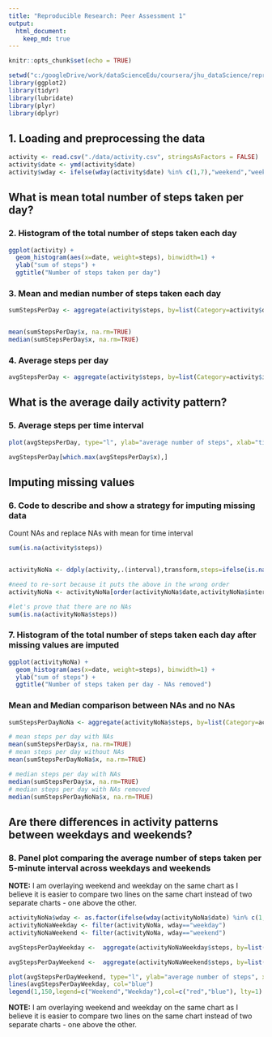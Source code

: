 ```yaml
---
title: "Reproducible Research: Peer Assessment 1"
output: 
  html_document:
    keep_md: true
---
```



```r
knitr::opts_chunk$set(echo = TRUE)

setwd("c:/googleDrive/work/dataScienceEdu/coursera/jhu_dataScience/reproducibleResearch/week2/assignment")
library(ggplot2)
library(tidyr)
library(lubridate)
library(plyr)
library(dplyr)
```

## 1. Loading and preprocessing the data
```r
activity <- read.csv("./data/activity.csv", stringsAsFactors = FALSE)
activity$date <- ymd(activity$date)
activity$wday <- ifelse(wday(activity$date) %in% c(1,7),"weekend","weekday")

```


## What is mean total number of steps taken per day?

### 2. Histogram of the total number of steps taken each day
```r
ggplot(activity) + 
  geom_histogram(aes(x=date, weight=steps), binwidth=1) + 
  ylab("sum of steps") + 
  ggtitle("Number of steps taken per day")
```






### 3. Mean and median number of steps taken each day
```r
sumStepsPerDay <- aggregate(activity$steps, by=list(Category=activity$date),FUN=sum)


mean(sumStepsPerDay$x, na.rm=TRUE)
median(sumStepsPerDay$x, na.rm=TRUE)

```

### 4. Average steps per day
```r
avgStepsPerDay <- aggregate(activity$steps, by=list(Category=activity$interval),FUN=mean, na.action=NULL, na.rm=TRUE)


```




## What is the average daily activity pattern?

### 5. Average steps per time interval
```r
plot(avgStepsPerDay, type="l", ylab="average number of steps", xlab="time period", main="average number of steps per time interval")

avgStepsPerDay[which.max(avgStepsPerDay$x),]

```

## Imputing missing values
### 6. Code to describe and show a strategy for imputing missing data

Count NAs and replace NAs with mean for time interval
```r
sum(is.na(activity$steps))


activityNoNa <- ddply(activity,.(interval),transform,steps=ifelse(is.na(steps),median(steps,na.rm=TRUE),steps))

#need to re-sort because it puts the above in the wrong order
activityNoNa <- activityNoNa[order(activityNoNa$date,activityNoNa$interval),]

#let's prove that there are no NAs
sum(is.na(activityNoNa$steps))
```


### 7. Histogram of the total number of steps taken each day after missing values are imputed

```r
ggplot(activityNoNa) + 
  geom_histogram(aes(x=date, weight=steps), binwidth=1) + 
  ylab("sum of steps") + 
  ggtitle("Number of steps taken per day - NAs removed")


```







### Mean and Median comparison between NAs and no NAs
```r
sumStepsPerDayNoNa <- aggregate(activityNoNa$steps, by=list(Category=activityNoNa$date),FUN=sum)

# mean steps per day with NAs
mean(sumStepsPerDay$x, na.rm=TRUE)
# mean steps per day without NAs
mean(sumStepsPerDayNoNa$x, na.rm=TRUE)

# median steps per day with NAs
median(sumStepsPerDay$x, na.rm=TRUE)
# median steps per day with NAs removed
median(sumStepsPerDayNoNa$x, na.rm=TRUE)
```


## Are there differences in activity patterns between weekdays and weekends?


### 8. Panel plot comparing the average number of steps taken per 5-minute interval across weekdays and weekends
**NOTE:** I am overlaying weekend and weekday on the same chart as I believe it is easier to compare two lines on the same chart instead of two separate charts -  one above the other.
```r
activityNoNa$wday <- as.factor(ifelse(wday(activityNoNa$date) %in% c(1,7),"weekend","weekday"))
activityNoNaWeekday <- filter(activityNoNa, wday=="weekday")
activityNoNaWeekend <- filter(activityNoNa, wday=="weekend")

avgStepsPerDayWeekday <-  aggregate(activityNoNaWeekday$steps, by=list(Category=activityNoNaWeekday$interval),FUN=mean, na.action=NULL, na.rm=TRUE)

avgStepsPerDayWeekend <-  aggregate(activityNoNaWeekend$steps, by=list(Category=activityNoNaWeekend$interval),FUN=mean, na.action=NULL, na.rm=TRUE)

plot(avgStepsPerDayWeekend, type="l", ylab="average number of steps", xlab="time period", main="average number of steps per time interval", col="red")
lines(avgStepsPerDayWeekday, col="blue")
legend(1,150,legend=c("Weekend","Weekday"),col=c("red","blue"), lty=1)
```



**NOTE:** I am overlaying weekend and weekday on the same chart as I believe it is easier to compare two lines on the same chart instead of two separate charts -  one above the other.

